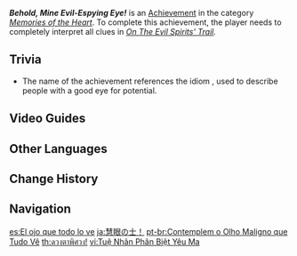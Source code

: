 {{Achievement Infobox
|id           = 84028
|order id     = 6110
|category     = Memories of the Heart
|description  = Correctly interpret all clues.
|requirements = Completely interpret all clues in ''[[The Exorcist's Path#On The Evil Spirits' Trail|On The Evil Spirits' Trail]].''
|primogems    = 5
|tracking     = 
|hidden       = 1
|quest        = Signs of Evil
|topic        = 
}}
'''''Behold, Mine Evil-Espying Eye!''''' is an [[Achievement]] in the category ''[[Memories of the Heart]]''. To complete this achievement, the player needs to completely interpret all clues in ''[[The Exorcist's Path#On The Evil Spirits' Trail|On The Evil Spirits' Trail]].''

==Trivia==
* The name of the achievement references the idiom {{zh|慧眼识珠|rm=huìyǎn shìzhū|lit=intelligent eyes recognize pearls}}, used to describe people with a good eye for potential.
<!---->
==Video Guides==
{{EVT
|video1   = https://youtu.be/uEtdTbvv5Rg
|caption1 = Behold, Mine Evil-Espying Eye!
}}

==Other Languages==
{{Other Languages
|en      = Behold, Mine Evil-Espying Eye!
|zhs     = 慧眼识妖！
|zhs_rm  = Huìyǎn Shìyāo!
|zht     = 慧眼識妖！
|zht_rm  = Huìyǎn Shìyāo!
|zh_tl   = Intelligent Eyes Recognize Evil!
|ja      = 慧眼の士！
|ja_rm   = Keigan no Shi!{{Assumed}}
|ja_tl   = Warrior of Keen Sight!
|ko      = 요괴를 찾는 혜안!
|ko_tl   = Insight that Finds Monsters!
|es      = El ojo que todo lo ve
|es_tl   = The All-Seeing Eye
|fr      = L'œil qui voit tout
|fr_tl   = The Eye Which Sees Everything
|ru      = Знаток нечисти
|ru_tl   = Adept of Evil Spirits
|th      = ดวงตาพิศวง!
|th_rm   = 
|th_tl   = 
|vi      = Tuệ Nhãn Phân Biệt Yêu Ma
|vi_tl   = 
|de      = Siehe da, mein Bosheit erspähendes Auge!
|de_tl   = Behold, Mine Evil-Espying Eye!
|id      = Mata Pemburu Iblis
|id_tl   = Demon Hunter Eye
|pt      = Contemplem o Olho Maligno que Tudo Vê
|pt_tl   = 
|tr      = Gözümden Hiçbir Şey Kaçmaz!
|tr_tl   = Nothing Escapes My Eyes!
|it      = Gli occhi di Argo
|it_tl   = 
}}

==Change History==
{{Change History|1.4}}
<!--
==References==
{{Reflist}}
-->
==Navigation==
{{Achievement Navbox|Memories of the Heart}}

[[es:El ojo que todo lo ve]]
[[ja:慧眼の士！]]
[[pt-br:Contemplem o Olho Maligno que Tudo Vê]]
[[th:ดวงตาพิศวง!]]
[[vi:Tuệ Nhãn Phân Biệt Yêu Ma]]
